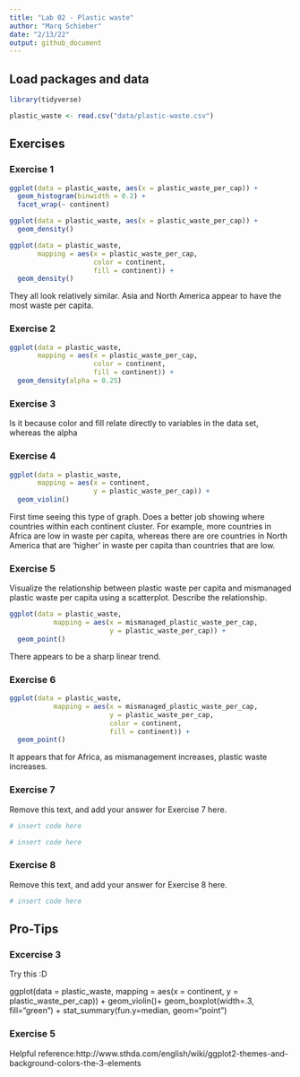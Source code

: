 ```yaml
---
title: "Lab 02 - Plastic waste"
author: "Marq Schieber"
date: "2/13/22"
output: github_document
---
```


## Load packages and data

```r
library(tidyverse) 
```

```r
plastic_waste <- read.csv("data/plastic-waste.csv")
```

## Exercises

### Exercise 1

```r
ggplot(data = plastic_waste, aes(x = plastic_waste_per_cap)) +
  geom_histogram(binwidth = 0.2) +
  facet_wrap(~ continent)

ggplot(data = plastic_waste, aes(x = plastic_waste_per_cap)) +
  geom_density()

ggplot(data = plastic_waste, 
       mapping = aes(x = plastic_waste_per_cap, 
                     color = continent, 
                     fill = continent)) +
  geom_density()

```

They all look relatively similar. Asia and North America appear to have the most waste per capita. 

### Exercise 2

```r

ggplot(data = plastic_waste, 
       mapping = aes(x = plastic_waste_per_cap, 
                     color = continent, 
                     fill = continent)) +
  geom_density(alpha = 0.25)
```

### Exercise 3

Is it because color and fill relate directly to variables in the data set, whereas the alpha 

### Exercise 4


```r

ggplot(data = plastic_waste, 
       mapping = aes(x = continent, 
                     y = plastic_waste_per_cap)) +
  geom_violin()

```

First time seeing this type of graph. Does a better job showing where countries within each continent cluster. For example, more countries in Africa are low in waste per capita, whereas there are ore countries in North America that are 'higher' in waste per capita than countries that are low.

### Exercise 5

Visualize the relationship between plastic waste per capita and mismanaged plastic waste per capita using a scatterplot. Describe the relationship.

```r

ggplot(data = plastic_waste,
           mapping = aes(x = mismanaged_plastic_waste_per_cap,
                         y = plastic_waste_per_cap)) + 
  geom_point()
```

There appears to be a sharp linear trend.

### Exercise 6


```r
ggplot(data = plastic_waste,
           mapping = aes(x = mismanaged_plastic_waste_per_cap,
                         y = plastic_waste_per_cap,
                         color = continent,
                         fill = continent)) + 
  geom_point()
```

It appears that for Africa, as mismanagement increases, plastic waste increases.

### Exercise 7

Remove this text, and add your answer for Exercise 7 here.

```r
# insert code here
```

```r
# insert code here
```

### Exercise 8

Remove this text, and add your answer for Exercise 8 here.

```r
# insert code here
```

## Pro-Tips

### Excercise 3

Try this :D

ggplot(data = plastic_waste, 
       mapping = aes(x = continent, 
                     y = plastic_waste_per_cap)) +
  geom_violin()+
  geom_boxplot(width=.3, fill="green") +
  stat_summary(fun.y=median, geom="point") 
  
### Exercise 5 

Helpful reference:http://www.sthda.com/english/wiki/ggplot2-themes-and-background-colors-the-3-elements



